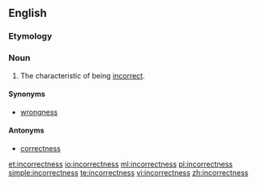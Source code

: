 ==English==

===Etymology===
{{suffix|incorrect|ness|lang=en}}

===Noun===
{{en-noun|-}}

# The characteristic of being [[incorrect]].

====Synonyms====
* [[wrongness]]

====Antonyms====
*[[correctness]]

[[et:incorrectness]]
[[io:incorrectness]]
[[ml:incorrectness]]
[[pl:incorrectness]]
[[simple:incorrectness]]
[[te:incorrectness]]
[[vi:incorrectness]]
[[zh:incorrectness]]